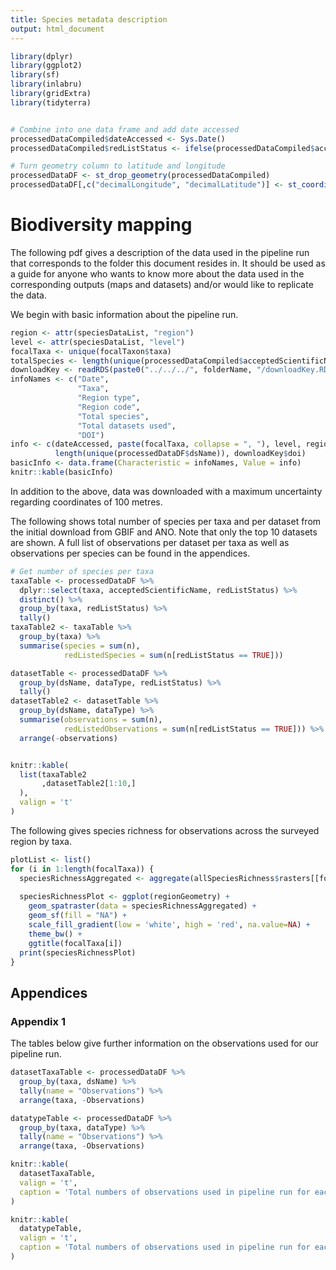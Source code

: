 ```yaml
---
title: Species metadata description
output: html_document
---
```


``` r
library(dplyr)
library(ggplot2)
library(sf)
library(inlabru)
library(gridExtra)
library(tidyterra)


# Combine into one data frame and add date accessed
processedDataCompiled$dateAccessed <- Sys.Date()
processedDataCompiled$redListStatus <- ifelse(processedDataCompiled$acceptedScientificName %in% redListSpecies$validSpecies, TRUE, FALSE)

# Turn geometry column to latitude and longitude
processedDataDF <- st_drop_geometry(processedDataCompiled)
processedDataDF[,c("decimalLongitude", "decimalLatitude")] <- st_coordinates(processedDataCompiled)

```

# Biodiversity mapping

The following pdf gives a description of the data used in the pipeline run that corresponds to the folder this document resides in.
It should be used as a guide for anyone who wants to know more about the data used in the corresponding outputs (maps and datasets)
and/or would like to replicate the data.

We begin with basic information about the pipeline run.


``` r

region <- attr(speciesDataList, "region")
level <- attr(speciesDataList, "level")
focalTaxa <- unique(focalTaxon$taxa)
totalSpecies <- length(unique(processedDataCompiled$acceptedScientificName))
downloadKey <- readRDS(paste0("../../../", folderName, "/downloadKey.RDS"))
infoNames <- c("Date",
               "Taxa",
               "Region type",
               "Region code",
               "Total species",
               "Total datasets used", 
               "DOI")
info <- c(dateAccessed, paste(focalTaxa, collapse = ", "), level, region, totalSpecies,
          length(unique(processedDataDF$dsName)), downloadKey$doi)
basicInfo <- data.frame(Characteristic = infoNames, Value = info)
knitr::kable(basicInfo)
```

In addition to the above, data was downloaded with a maximum uncertainty regarding coordinates of 100 metres.

The following shows total number of species per taxa and per dataset from the initial download from GBIF and ANO.
Note that only the top 10 datasets are shown. A full list of observations per dataset per taxa as well as observations per species can be found in the appendices.

``` r
# Get number of species per taxa
taxaTable <- processedDataDF %>%
  dplyr::select(taxa, acceptedScientificName, redListStatus) %>%
  distinct() %>%
  group_by(taxa, redListStatus) %>%
  tally()
taxaTable2 <- taxaTable %>%
  group_by(taxa) %>%
  summarise(species = sum(n),
            redListedSpecies = sum(n[redListStatus == TRUE]))

datasetTable <- processedDataDF %>%
  group_by(dsName, dataType, redListStatus) %>%
  tally()
datasetTable2 <- datasetTable %>%
  group_by(dsName, dataType) %>%
  summarise(observations = sum(n),
            redListedObservations = sum(n[redListStatus == TRUE])) %>%
  arrange(-observations)


knitr::kable(
  list(taxaTable2
       ,datasetTable2[1:10,]
  ), 
  valign = 't'
)

```

The following gives species richness for observations across the surveyed region by taxa.

``` r
plotList <- list()
for (i in 1:length(focalTaxa)) {
  speciesRichnessAggregated <- aggregate(allSpeciesRichness$rasters[[focalTaxa[i]]], fact = 4)
  
  speciesRichnessPlot <- ggplot(regionGeometry) +
    geom_spatraster(data = speciesRichnessAggregated) +
    geom_sf(fill = "NA") +
    scale_fill_gradient(low = 'white', high = 'red', na.value=NA) +
    theme_bw() +
    ggtitle(focalTaxa[i])
  print(speciesRichnessPlot)
}


```


\newpage

## Appendices

### Appendix 1

The tables below give further information on the observations used for our pipeline run.


``` r
datasetTaxaTable <- processedDataDF %>%
  group_by(taxa, dsName) %>%
  tally(name = "Observations") %>%
  arrange(taxa, -Observations)

datatypeTable <- processedDataDF %>%
  group_by(taxa, dataType) %>%
  tally(name = "Observations") %>%
  arrange(taxa, -Observations)

knitr::kable(
  datasetTaxaTable, 
  valign = 't',
  caption = 'Total numbers of observations used in pipeline run for each dataset by taxa.'
)

knitr::kable(
  datatypeTable, 
  valign = 't',
  caption = 'Total numbers of observations used in pipeline run for each data type by taxa.'
)

```